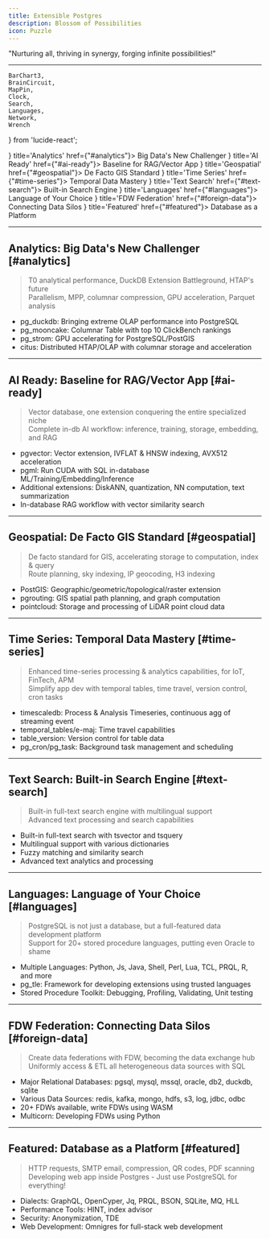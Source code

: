 ```yaml
---
title: Extensible Postgres
description: Blossom of Possibilities
icon: Puzzle
---
```



<Banner variant="rainbow">"Nurturing all, thriving in synergy, forging infinite possibilities!"</Banner>

--------

    BarChart3,
    BrainCircuit,
    MapPin,
    Clock,
    Search,
    Languages,
    Network,
    Wrench
} from 'lucide-react';

<Cards>
    <Card icon={<BarChart3 className="text-blue-600"/>} title='Analytics' href={"#analytics"}>
        Big Data's New Challenger
    </Card>
    <Card icon={<BrainCircuit className="text-purple-600"/>} title='AI Ready' href={"#ai-ready"}>
        Baseline for RAG/Vector App
    </Card>
    <Card icon={<MapPin className="text-green-600"/>} title='Geospatial' href={"#geospatial"}>
        De Facto GIS Standard
    </Card>
    <Card icon={<Clock className="text-orange-600"/>} title='Time Series' href={"#time-series"}>
        Temporal Data Mastery
    </Card>
    <Card icon={<Search className="text-cyan-600"/>} title='Text Search' href={"#text-search"}>
        Built-in Search Engine
    </Card>
    <Card icon={<Languages className="text-red-600"/>} title='Languages' href={"#languages"}>
        Language of Your Choice
    </Card>
    <Card icon={<Network className="text-violet-600"/>} title='FDW Federation' href={"#foreign-data"}>
        Connecting Data Silos
    </Card>
    <Card icon={<Wrench className="text-amber-600"/>} title='Featured' href={"#featured"}>
        Database as a Platform
    </Card>
</Cards>

--------

## Analytics: Big Data's New Challenger [#analytics]

> T0 analytical performance, DuckDB Extension Battleground, HTAP's future\
> Parallelism, MPP, columnar compression, GPU acceleration, Parquet analysis

- pg_duckdb: Bringing extreme OLAP performance into PostgreSQL
- pg_mooncake: Columnar Table with top 10 ClickBench rankings
- pg_strom: GPU accelerating for PostgreSQL/PostGIS
- citus: Distributed HTAP/OLAP with columnar storage and acceleration

--------

## AI Ready: Baseline for RAG/Vector App [#ai-ready]

> Vector database, one extension conquering the entire specialized niche\
> Complete in-db AI workflow: inference, training, storage, embedding, and RAG

- pgvector: Vector extension, IVFLAT & HNSW indexing, AVX512 acceleration
- pgml: Run CUDA with SQL in-database ML/Training/Embedding/Inference
- Additional extensions: DiskANN, quantization, NN computation, text summarization
- In-database RAG workflow with vector similarity search

--------

## Geospatial: De Facto GIS Standard [#geospatial]

> De facto standard for GIS, accelerating storage to computation, index & query\
> Route planning, sky indexing, IP geocoding, H3 indexing

- PostGIS: Geographic/geometric/topological/raster extension
- pgrouting: GIS spatial path planning, and graph computation
- pointcloud: Storage and processing of LiDAR point cloud data

--------

## Time Series: Temporal Data Mastery [#time-series]

> Enhanced time-series processing & analytics capabilities, for IoT, FinTech, APM\
> Simplify app dev with temporal tables, time travel, version control, cron tasks

- timescaledb: Process & Analysis Timeseries, continuous agg of streaming event
- temporal_tables/e-maj: Time travel capabilities
- table_version: Version control for table data
- pg_cron/pg_task: Background task management and scheduling

--------

## Text Search: Built-in Search Engine [#text-search]

> Built-in full-text search engine with multilingual support\
> Advanced text processing and search capabilities

- Built-in full-text search with tsvector and tsquery
- Multilingual support with various dictionaries
- Fuzzy matching and similarity search
- Advanced text analytics and processing

--------

## Languages: Language of Your Choice [#languages]

> PostgreSQL is not just a database, but a full-featured data development platform\
> Support for 20+ stored procedure languages, putting even Oracle to shame

- Multiple Languages: Python, Js, Java, Shell, Perl, Lua, TCL, PRQL, R, and more
- pg_tle: Framework for developing extensions using trusted languages
- Stored Procedure Toolkit: Debugging, Profiling, Validating, Unit testing

--------

## FDW Federation: Connecting Data Silos [#foreign-data]

> Create data federations with FDW, becoming the data exchange hub\
> Uniformly access & ETL all heterogeneous data sources with SQL

- Major Relational Databases: pgsql, mysql, mssql, oracle, db2, duckdb, sqlite
- Various Data Sources: redis, kafka, mongo, hdfs, s3, log, jdbc, odbc
- 20+ FDWs available, write FDWs using WASM
- Multicorn: Developing FDWs using Python

--------

## Featured: Database as a Platform [#featured]

> HTTP requests, SMTP email, compression, QR codes, PDF scanning\
> Developing web app inside Postgres - Just use PostgreSQL for everything!

- Dialects: GraphQL, OpenCyper, Jq, PRQL, BSON, SQLite, MQ, HLL
- Performance Tools: HINT, index advisor
- Security: Anonymization, TDE
- Web Development: Omnigres for full-stack web development
